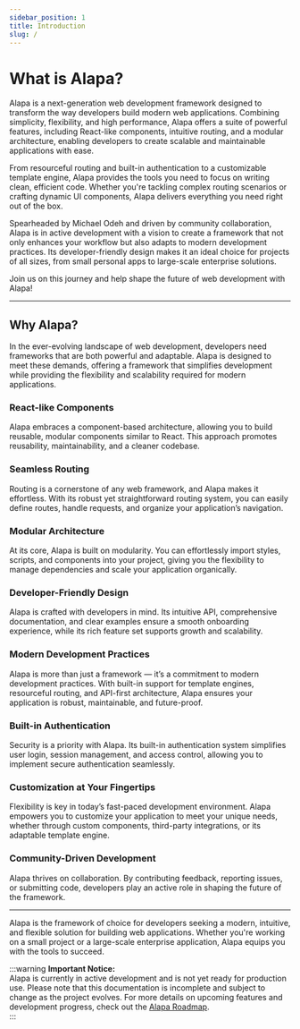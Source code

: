 ```yaml
---
sidebar_position: 1
title: Introduction
slug: /
---
```


# What is Alapa?

Alapa is a next-generation web development framework designed to transform the way developers build modern web applications. Combining simplicity, flexibility, and high performance, Alapa offers a suite of powerful features, including React-like components, intuitive routing, and a modular architecture, enabling developers to create scalable and maintainable applications with ease.

From resourceful routing and built-in authentication to a customizable template engine, Alapa provides the tools you need to focus on writing clean, efficient code. Whether you're tackling complex routing scenarios or crafting dynamic UI components, Alapa delivers everything you need right out of the box.

Spearheaded by Michael Odeh and driven by community collaboration, Alapa is in active development with a vision to create a framework that not only enhances your workflow but also adapts to modern development practices. Its developer-friendly design makes it an ideal choice for projects of all sizes, from small personal apps to large-scale enterprise solutions.

Join us on this journey and help shape the future of web development with Alapa!

---

## Why Alapa?

In the ever-evolving landscape of web development, developers need frameworks that are both powerful and adaptable. Alapa is designed to meet these demands, offering a framework that simplifies development while providing the flexibility and scalability required for modern applications.

### **React-like Components**

Alapa embraces a component-based architecture, allowing you to build reusable, modular components similar to React. This approach promotes reusability, maintainability, and a cleaner codebase.

### **Seamless Routing**

Routing is a cornerstone of any web framework, and Alapa makes it effortless. With its robust yet straightforward routing system, you can easily define routes, handle requests, and organize your application’s navigation.

### **Modular Architecture**

At its core, Alapa is built on modularity. You can effortlessly import styles, scripts, and components into your project, giving you the flexibility to manage dependencies and scale your application organically.

### **Developer-Friendly Design**

Alapa is crafted with developers in mind. Its intuitive API, comprehensive documentation, and clear examples ensure a smooth onboarding experience, while its rich feature set supports growth and scalability.

### **Modern Development Practices**

Alapa is more than just a framework — it’s a commitment to modern development practices. With built-in support for template engines, resourceful routing, and API-first architecture, Alapa ensures your application is robust, maintainable, and future-proof.

### **Built-in Authentication**

Security is a priority with Alapa. Its built-in authentication system simplifies user login, session management, and access control, allowing you to implement secure authentication seamlessly.

### **Customization at Your Fingertips**

Flexibility is key in today’s fast-paced development environment. Alapa empowers you to customize your application to meet your unique needs, whether through custom components, third-party integrations, or its adaptable template engine.

### **Community-Driven Development**

Alapa thrives on collaboration. By contributing feedback, reporting issues, or submitting code, developers play an active role in shaping the future of the framework.

---

Alapa is the framework of choice for developers seeking a modern, intuitive, and flexible solution for building web applications. Whether you're working on a small project or a large-scale enterprise application, Alapa equips you with the tools to succeed.

:::warning **Important Notice:**  
Alapa is currently in active development and is not yet ready for production use. Please note that this documentation is incomplete and subject to change as the project evolves. For more details on upcoming features and development progress, check out the [Alapa Roadmap](/roadmap).  
:::
